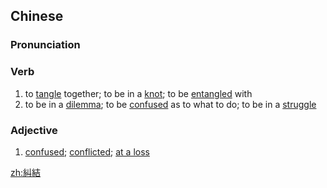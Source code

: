 {{also|纠结}}
==Chinese==
{{zh-forms|s=纠结|alt=紏結*}}

===Pronunciation===
{{zh-pron
|m=jiūjié
|c=gau2 git3,dau2 git3
|cat=v,a
}}

===Verb===
{{zh-verb}}

# to [[tangle]] together; to be in a [[knot]]; to be [[entangle]]d with
# to be in a [[dilemma]]; to be [[confused]] as to what to do; to be in a [[struggle]]

===Adjective===
{{zh-adj}}

# [[confused]]; [[conflicted]]; [[at a loss]]

[[zh:糾結]]